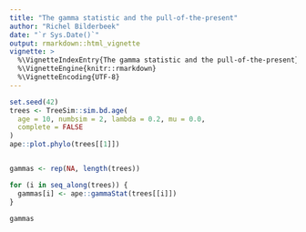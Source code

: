 ```yaml
---
title: "The gamma statistic and the pull-of-the-present"
author: "Richel Bilderbeek"
date: "`r Sys.Date()`"
output: rmarkdown::html_vignette
vignette: >
  %\VignetteIndexEntry{The gamma statistic and the pull-of-the-present}
  %\VignetteEngine{knitr::rmarkdown}
  %\VignetteEncoding{UTF-8}
---
```


```r
set.seed(42)
trees <- TreeSim::sim.bd.age(
  age = 10, numbsim = 2, lambda = 0.2, mu = 0.0,
  complete = FALSE
)
ape::plot.phylo(trees[[1]])


gammas <- rep(NA, length(trees))

for (i in seq_along(trees)) {
  gammas[i] <- ape::gammaStat(trees[[i]])
}

gammas
```
